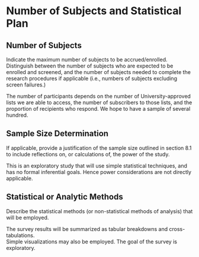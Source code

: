 #	Number of Subjects and Statistical Plan

## Number of Subjects

::: {.instr_box}

Indicate the maximum number of subjects to be accrued/enrolled. Distinguish between the number of subjects who are expected to be enrolled and screened, and the number of subjects needed to complete the research procedures if applicable (i.e., numbers of subjects excluding screen failures.)

:::

The number of participants depends on the number of University-approved lists we are able to access, the number of subscribers to those lists, and the proportion of recipients who respond. 
We hope to have a sample of several hundred.

## Sample Size Determination

::: {.instr_box}

If applicable, provide a justification of the sample size outlined in section 8.1  to include reflections on, or calculations of, the power of the study.

:::

This is an exploratory study that will use simple statistical techniques, and has no formal inferential goals.
Hence power considerations are not directly applicable. 

## Statistical or Analytic Methods

::: {.instr_box}

Describe the statistical methods (or non-statistical methods of analysis) that will be employed.

:::

The survey results will be summarized as tabular breakdowns and cross-tabulations.  
Simple visualizations may also be employed.
The goal of the survey is exploratory.
